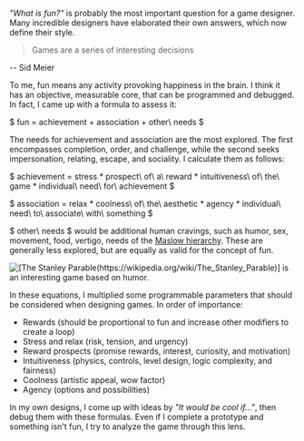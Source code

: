 *"What is fun?"* is probably the most important question for a game designer. Many incredible designers have elaborated their own answers, which now define their style.

> Games are a series of interesting decisions

-- Sid Meier

To me, fun means any activity provoking happiness in the brain. I think it has an objective, measurable core, that can be programmed and debugged. In fact, I came up with a formula to assess it:

$
fun = achievement + association + other\ needs
$

The needs for achievement and association are the most explored. The first encompasses completion, order, and challenge, while the second seeks impersonation, relating, escape, and sociality. I calculate them as follows:

$
achievement = stress * prospect\ of\ a\ reward * intuitiveness\ of\ the\ game * individual\ need\ for\ achievement
$

$
association = relax * coolness\ of\ the\ aesthetic * agency * individual\ need\ to\ associate\ with\ something
$

$ other\ needs $ would be additional human cravings, such as humor, sex, movement, food, vertigo, needs of the [Maslow hierarchy](https://wikipedia.org/wiki/Maslow%27s_hierarchy_of_needs). These are generally less explored, but are equally as valid for the concept of fun.

![[The Stanley Parable(https://wikipedia.org/wiki/The_Stanley_Parable)] is an interesting game based on humor.](https://youtube.com/watch?v=I-pmnuU3DdY)

In these equations, I multiplied some programmable parameters that should be considered when designing games. In order of importance:

* Rewards (should be proportional to fun and increase other modifiers to create a loop)
* Stress and relax (risk, tension, and urgency)
* Reward prospects (promise rewards, interest, curiosity, and motivation)
* Intuitiveness (physics, controls, level design, logic complexity, and fairness)
* Coolness (artistic appeal, wow factor)
* Agency (options and possibilities)

In my own designs, I come up with ideas by *"It would be cool if..."*, then debug them with these formulas. Even if I complete a prototype and something isn't fun, I try to analyze the game through this lens.